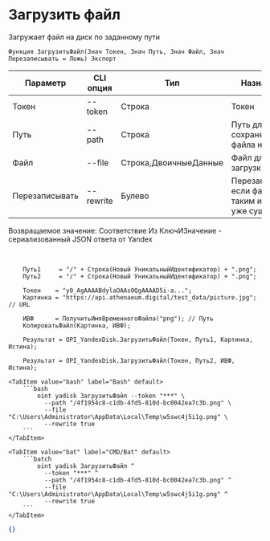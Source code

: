 ﻿---
sidebar_position: 10
---


# Загрузить файл
 Загружает файл на диск по заданному пути



`Функция ЗагрузитьФайл(Знач Токен, Знач Путь, Знач Файл, Знач Перезаписывать = Ложь) Экспорт`

  | Параметр | CLI опция | Тип | Назначение |
  |-|-|-|-|
  | Токен | --token | Строка | Токен |
  | Путь | --path | Строка | Путь для сохранение файла на Диске |
  | Файл | --file | Строка,ДвоичныеДанные | Файл для загрузки |
  | Перезаписывать | --rewrite | Булево | Перезаписывать, если файл с таким именем уже существует |

  
  Возвращаемое значение:   Соответствие Из КлючИЗначение - сериализованный JSON ответа от Yandex

<br/>




```bsl title="Пример кода"
    Путь1     = "/" + Строка(Новый УникальныйИдентификатор) + ".png";
    Путь2     = "/" + Строка(Новый УникальныйИдентификатор) + ".png";

    Токен    = "y0_AgAAAABdylaOAAs0QgAAAAD5i-a...";
    Картинка = "https://api.athenaeum.digital/test_data/picture.jpg"; // URL

    ИВФ      = ПолучитьИмяВременногоФайла("png"); // Путь
    КопироватьФайл(Картинка, ИВФ);

    Результат = OPI_YandexDisk.ЗагрузитьФайл(Токен, Путь1, Картинка, Истина);

    Результат = OPI_YandexDisk.ЗагрузитьФайл(Токен, Путь2, ИВФ, Истина);
```
    

 <Tabs>
  
    <TabItem value="bash" label="Bash" default>
        ```bash
            oint yadisk ЗагрузитьФайл --token "***" \
              --path "/4f1954c8-c1db-4fd5-810d-bc0042ea7c3b.png" \
              --file "C:\Users\Administrator\AppData\Local\Temp\w5swc4j5i1g.png" \
              --rewrite true
        ```
    </TabItem>
  
    <TabItem value="bat" label="CMD/Bat" default>
        ```batch
            oint yadisk ЗагрузитьФайл ^
              --token "***" ^
              --path "/4f1954c8-c1db-4fd5-810d-bc0042ea7c3b.png" ^
              --file "C:\Users\Administrator\AppData\Local\Temp\w5swc4j5i1g.png" ^
              --rewrite true
        ```
    </TabItem>
</Tabs>


```json title="Результат"
{}
```
